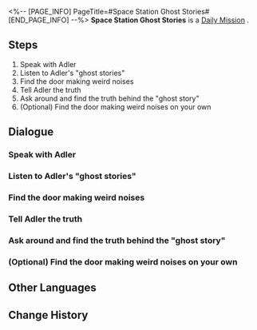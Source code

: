 <%-- [PAGE_INFO]
PageTitle=#Space Station Ghost Stories#
[END_PAGE_INFO] --%>
{{Stub|Dialogue, characters, and location(s)}}
{{Mission Infobox
|id            = 3000800
|title         = 
|image         = Mission Space Station Ghost Stories.png
|type          = Daily
|event_name    = 
|chapter       = 
|requirements  = 
|summary       = <!--official mission summary from Fate's Atlas-->
|characters    = <!--characters that appear in this mission-->
|startLocation = <!--location as it intially appears on the mission screen-->
|world         = <!--i.e. Penacony-->
|area          = <!--i.e. A Child's Dream-->
|prev          = 
|next          = 
|exp           = 
|credits       = 5000
|stellarJade   = 
|other         = {{Card List||delim=;}}
}}
'''Space Station Ghost Stories''' is a [[Daily Mission]]<!--in [world]-->.

==Steps==
# Speak with Adler
# Listen to Adler's "ghost stories"
# Find the door making weird noises
# Tell Adler the truth
# Ask around and find the truth behind the "ghost story"
# (Optional) Find the door making weird noises on your own

<!--
==Gameplay Notes==

--><!--
==Trial Character==

-->
==Dialogue==
{{Stub Dialogue}}
===Speak with Adler===
{{Mission Description|type=daily|location=<!--to be added-->|Adler had been acting mysterious and strange lately. Go and see what he's up to.}}
{{Dialogue Start}}
:{{tx}}
{{Dialogue End}}

===Listen to Adler's "ghost stories"===
{{Mission Description|type=daily|location=<!--to be added-->|update|After preparing yourself mentally, go to the special spot to meet up with Adler and ask about the "ghost story"}}
{{Dialogue Start}}
:{{tx}}
{{Dialogue End}}

===Find the door making weird noises===
{{Mission Description|type=daily|location=<!--to be added-->|update|Follow the coordinates provided by the person who witnessed the Security Door Anecdote, find the security door in question, and unveil the truth about the "ghost story."}}
{{Dialogue Start}}
:{{tx}}
{{Dialogue End}}

===Tell Adler the truth===
{{Mission Description|type=daily|location=<!--to be added-->|update|The "ghost story" was just a rumor. Tell Adler about this discovery!}}
{{Dialogue Start}}
:{{tx}}
{{Dialogue End}}

===Ask around and find the truth behind the "ghost story"===
{{Mission Description|type=daily|location=<!--to be added-->|update|Track down the one who experienced the Security Door Anecdote and find out the truth from them. Alternatively, find the security door in question based on your knowledge of the space station.}}
{{Dialogue Start}}
:{{tx}}
{{Dialogue End}}

===(Optional) Find the door making weird noises on your own===
{{Dialogue Start}}
:{{tx}}
{{Dialogue End}}

==Other Languages==
{{Other Languages
|en   = Space Station Ghost Stories
|zhs  = 空间站怪谈
|zht  = 太空站怪談
|ja   = 宇宙ステーションの怪談
|ko   = 우주정거장 괴담
|es   = Historias de miedo de la Estación Espacial
|fr   = Histoires de fantômes de la station spatiale
|ru   = Истории о привидениях на космической станции
|th   = เรื่องลี้ลับในสถานีอวกาศ
|vi   = Chuyện Lạ Trạm Không Gian
|de   = Raumstation-Geistergeschichten
|id   = Kisah Misteri Stasiun Luar Angkasa
|pt   = Histórias de Fantasma da Estação Espacial
}}

==Change History==
{{Change History|1.0}}
